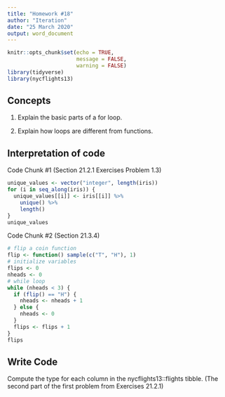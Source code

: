 ```yaml
---
title: "Homework #18"
author: "Iteration"
date: "25 March 2020"
output: word_document
---
```


```r
knitr::opts_chunk$set(echo = TRUE,
                      message = FALSE,
                      warning = FALSE)
library(tidyverse)
library(nycflights13)
```

## Concepts  

1.  Explain the basic parts of a for loop. 

2.  Explain how loops are different from functions.
    
## Interpretation of code  

Code Chunk #1 (Section 21.2.1 Exercises Problem 1.3)

```r
unique_values <- vector("integer", length(iris))
for (i in seq_along(iris)) {
  unique_values[[i]] <- iris[[i]] %>% 
    unique() %>% 
    length()
}
unique_values
```

Code Chunk #2 (Section 21.3.4)

```r
# flip a coin function
flip <- function() sample(c("T", "H"), 1)
# initialize variables
flips <- 0
nheads <- 0
# while loop
while (nheads < 3) {
  if (flip() == "H") {
    nheads <- nheads + 1
  } else {
    nheads <- 0
  }
  flips <- flips + 1
}
flips
```  

## Write Code

Compute the type for each column in the nycflights13::flights tibble. (The second part of the first problem from Exercises 21.2.1)

```r

```

